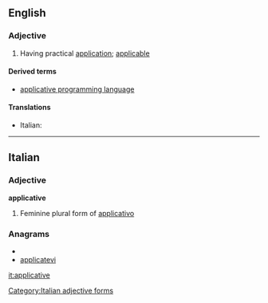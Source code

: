 ==English==

===Adjective===
{{en-adj}}

# Having practical [[application]]; [[applicable]]

====Derived terms====
*[[applicative programming language]]

====Translations====
{{top}}
* Italian: {{t-|it|applicativo}}
{{mid}}

{{bottom}}

----

==Italian==

===Adjective===
'''applicative''' {{f}}

# Feminine plural form of [[applicativo]]

===Anagrams===
* {{alphagram|aaceiilpptv}}
* [[applicatevi#Italian|applicatevi]]

[[Category:Italian adjective forms]]

[[it:applicative]]